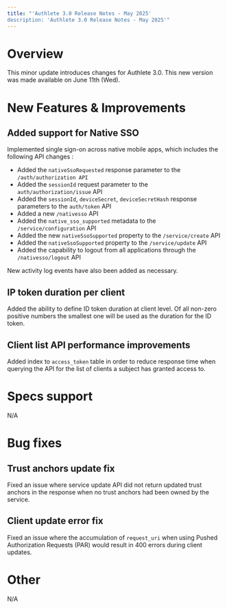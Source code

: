 ```yaml
---
title: "'Authlete 3.0 Release Notes - May 2025'
description: 'Authlete 3.0 Release Notes - May 2025'"
---
```


# Overview

This minor update introduces changes for Authlete 3.0.
This new version was made available on June 11th (Wed).

# New Features & Improvements

## Added support for Native SSO

Implemented single sign-on across native mobile apps, which includes the following API changes :

- Added the `nativeSsoRequested` response parameter to the `/auth/authorization API`
- Added the `sessionId` request parameter to the `auth/authorization/issue` API
- Added the `sessionId`, `deviceSecret`, `deviceSecretHash` response parameters to the `auth/token` API
- Added a new `/nativesso` API
- Added the `native_sso_supported` metadata to the `/service/configuration` API
- Added the new `nativeSsoSupported` property to the `/service/create` API
- Added the `nativeSsoSupported` property to the `/service/update` API
- Added the capability to logout from all applications through the `/nativesso/logout` API

New activity log events have also been added as necessary.

## IP token duration per client

Added the ability to define ID token duration at client level.
Of all non-zero positive numbers the smallest one will be used as the duration for the ID token.

## Client list API performance improvements

Added index to `access_token` table in order to reduce response time when querying the API for the list of clients a subject has granted access to.

# Specs support

N/A

# Bug fixes

## Trust anchors update fix

Fixed an issue where service update API did not return updated trust anchors in the response when no trust anchors had been owned by the service.

## Client update error fix

Fixed an issue where the accumulation of `request_uri` when using Pushed Authorization Requests (PAR) would result in 400 errors during client updates.

# Other

N/A
